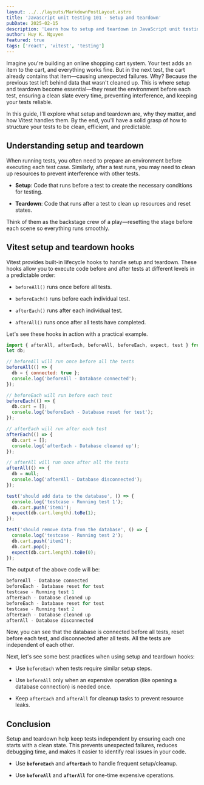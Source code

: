```yaml
---
layout: ../../layouts/MarkdownPostLayout.astro
title: 'Javascript unit testing 101 - Setup and teardown'
pubDate: 2025-02-15
description: 'Learn how to setup and teardown in JavaScript unit testing using Vitest.'
author: Huy K. Nguyen
featured: true
tags: ['react', 'vitest', 'testing']
---
```



<Section type="intro">

Imagine you're building an online shopping cart system. Your test adds an item to the cart, and everything works fine. But in the next test, the cart already contains that item—causing unexpected failures. Why? Because the previous test left behind data that wasn't cleaned up. This is where setup and teardown become essential—they reset the environment before each test, ensuring a clean slate every time, preventing interference, and keeping your tests reliable.

In this guide, I'll explore what setup and teardown are, why they matter, and how Vitest handles them. By the end, you'll have a solid grasp of how to structure your tests to be clean, efficient, and predictable.

</Section>

<Section>

## Understanding setup and teardown

When running tests, you often need to prepare an environment before executing each test case. Similarly, after a test runs, you may need to clean up resources to prevent interference with other tests.

- **Setup**: Code that runs before a test to create the necessary conditions for testing.

- **Teardown**: Code that runs after a test to clean up resources and reset states.

Think of them as the backstage crew of a play—resetting the stage before each scene so everything runs smoothly.

</Section>

<Section>

## Vitest setup and teardown hooks

Vitest provides built-in lifecycle hooks to handle setup and teardown. These hooks allow you to execute code before and after tests at different levels in a predictable order:

- `beforeAll()` runs once before all tests.

- `beforeEach()` runs before each individual test.

- `afterEach()` runs after each individual test.

- `afterAll()` runs once after all tests have completed.

Let's see these hooks in action with a practical example.

<BlockCode fileName='src/tests/setup-teardown.test.js'>

```js
import { afterAll, afterEach, beforeAll, beforeEach, expect, test } from 'vitest';
let db;

// beforeAll will run once before all the tests
beforeAll(() => {
  db = { connected: true };
  console.log('beforeAll - Database connected');
});

// beforeEach will run before each test
beforeEach(() => {
  db.cart = [];
  console.log('beforeEach - Database reset for test');
});

// afterEach will run after each test
afterEach(() => {
  db.cart = [];
  console.log('afterEach - Database cleaned up');
});

// afterAll will run once after all the tests
afterAll(() => {
  db = null;
  console.log('afterAll - Database disconnected');
});

test('should add data to the database', () => {
  console.log('testcase - Running test 1');
  db.cart.push('item1');
  expect(db.cart.length).toBe(1);
});

test('should remove data from the database', () => {
  console.log('testcase - Running test 2');
  db.cart.push('item1');
  db.cart.pop();
  expect(db.cart.length).toBe(0);
});
```

</BlockCode>

The output of the above code will be:

<BlockCode fileName='output'>

```js
beforeAll - Database connected
beforeEach - Database reset for test
testcase - Running test 1
afterEach - Database cleaned up
beforeEach - Database reset for test
testcase - Running test 2
afterEach - Database cleaned up
afterAll - Database disconnected
```

</BlockCode>

Now, you can see that the database is connected before all tests, reset before each test, and disconnected after all tests. All the tests are independent of each other.

Next, let's see some best practices when using setup and teardown hooks:

- Use `beforeEach` when tests require similar setup steps.

- Use `beforeAll` only when an expensive operation (like opening a database connection) is needed once.

- Keep `afterEach` and `afterAll` for cleanup tasks to prevent resource leaks.

</Section>

<Section>

## Conclusion

Setup and teardown help keep tests independent by ensuring each one starts with a clean state. This prevents unexpected failures, reduces debugging time, and makes it easier to identify real issues in your code.

- Use **`beforeEach`** and **`afterEach`** to handle frequent setup/cleanup.

- Use **`beforeAll`** and **`afterAll`** for one-time expensive operations.

</Section>
